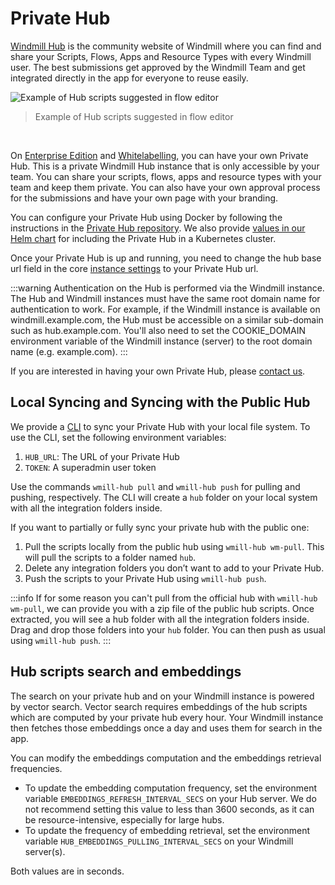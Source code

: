 # Private Hub

[Windmill Hub](https://hub.windmill.dev/) is the community website of Windmill where you can find and share your Scripts, Flows, Apps and Resource Types with every Windmill user. 
The best submissions get approved by the Windmill Team and get integrated directly in the app for everyone to reuse easily.

![Example of Hub scripts suggested in flow editor](./hub_suggested.png "Example of Hub scripts suggested in flow editor")

> Example of Hub scripts suggested in flow editor

<br/>

On [Enterprise Edition](/pricing) and [Whitelabelling](/pricing), you can have your own Private Hub. 
This is a private Windmill Hub instance that is only accessible by your team. 
You can share your scripts, flows, apps and resource types with your team and keep them private.
You can also have your own approval process for the submissions and have your own page with your branding.

You can configure your Private Hub using Docker by following the instructions in the [Private Hub repository](https://github.com/windmill-labs/windmillhub-ee-public).
We also provide [values in our Helm chart](https://github.com/windmill-labs/windmill-helm-charts/blob/main/charts/windmill/values.yaml) for including the Private Hub in a Kubernetes cluster.

Once your Private Hub is up and running, you need to change the hub base url field in the core [instance settings](../../advanced/18_instance_settings/index.mdx#private-hub-base-url) to your Private Hub url.

:::warning
Authentication on the Hub is performed via the Windmill instance.
The Hub and Windmill instances must have the same root domain name for authentication to work.
For example, if the Windmill instance is available on windmill.example.com, the Hub must be accessible on a similar sub-domain such as hub.example.com.
You'll also need to set the COOKIE_DOMAIN environment variable of the Windmill instance (server) to the root domain name (e.g. example.com).
:::

If you are interested in having your own Private Hub, please [contact us](mailto:contact@windmill.dev).

## Local Syncing and Syncing with the Public Hub

We provide a [CLI](https://www.npmjs.com/package/@windmill-labs/hub-cli) to sync your Private Hub with your local file system. To use the CLI, set the following environment variables:

1. `HUB_URL`: The URL of your Private Hub
2. `TOKEN`: A superadmin user token

Use the commands `wmill-hub pull` and `wmill-hub push` for pulling and pushing, respectively.
The CLI will create a `hub` folder on your local system with all the integration folders inside.

If you want to partially or fully sync your private hub with the public one:

1. Pull the scripts locally from the public hub using `wmill-hub wm-pull`. This will pull the scripts to a folder named `hub`.
2. Delete any integration folders you don’t want to add to your Private Hub.
3. Push the scripts to your Private Hub using `wmill-hub push`.

:::info
If for some reason you can't pull from the official hub with `wmill-hub wm-pull`, we can provide you with a zip file of the public hub scripts.
Once extracted, you will see a hub folder with all the integration folders inside. Drag and drop those folders into your `hub` folder.
You can then push as usual using `wmill-hub push`.
:::

## Hub scripts search and embeddings

The search on your private hub and on your Windmill instance is powered by vector search.
Vector search requires embeddings of the hub scripts which are computed by your private hub every hour. 
Your Windmill instance then fetches those embeddings once a day and uses them for search in the app.

You can modify the embeddings computation and the embeddings retrieval frequencies.

- To update the embedding computation frequency, set the environment variable `EMBEDDINGS_REFRESH_INTERVAL_SECS` on your Hub server. We do not recommend setting this value to less than 3600 seconds, as it can be resource-intensive, especially for large hubs.
- To update the frequency of embedding retrieval, set the environment variable `HUB_EMBEDDINGS_PULLING_INTERVAL_SECS` on your Windmill server(s).


Both values are in seconds.
